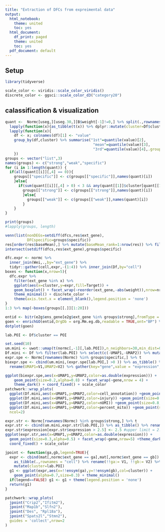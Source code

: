 ```yaml
---
title: "Extraction of DFCs from expreimental data"
output:
  html_notebook:
    theme: united
    toc: yes
  html_document:
    df_print: paged
    theme: united
    toc: yes
  pdf_document: default
---
```



## Setup

```r
library(tidyverse)

scale_color <- viridis::scale_color_viridis()
discrete_color <- ggsci::scale_color_d3("category20")
```


## calassification & visualization

```r
quant <-  Normc[useg,][useg.30,][B$weight[-1]!=0,] %>% split(.,rownames(Normc[useg,][useg.30,][B$weight[-1]!=0,])) %>% 
  lapply(function(x){as_tibble(t(x)) %>% dplyr::mutate(cluster=Df$cluster)}) %>% 
  lapply(function(x){
    df <- x; colnames(df)[1] <- "value"
    group_by(df,cluster) %>% summarise("1st"=quantile(value)[2],
                                        "mean"=quantile(value)[3],
                                        "3rd"=quantile(value)[4],.groups='drop')
    })
groups <- vector("list",3)
names(groups) <- c("strong","weak","specific")
for (i in 1:length(quant)) {
  if(all(quant[[i]][,4] == 0)){
    groups[["specific"]] <- c(groups[["specific"]],names(quant)[i])
    }else{
      if(sum(quant[[i]][,4] > 0) < 3 && any(quant[[1]]$cluster[quant[[1]][,4] > 0] == POI)){
        groups[["strong"]] <- c(groups[["strong"]],names(quant)[i])
        }else{
          groups[["weak"]] <- c(groups[["weak"]],names(quant)[i])
        } 
    }
}

print(groups)
#lapply(groups, length)
```


```r
venn(list(nonDEGs=setdiff(dfcs,res$ext_gene),
          DFCspecific=groups$specific))
res[order(res$baseMean),] %>% mutate(baseMean_rank=1:nrow(res)) %>% filter(ext_gene %in% groups$specific)
intersect(setdiff(dfcs,res$ext_gene),groups$specific)
```


```r
dfc.expr <- normc %>%
  inner_join(Wei,.,by="ext_gene") %>% 
  tidyr::gather(cell,expr,-(1:4)) %>% inner_join(Df,by="cell")
boxes <- function(x,nrow=5){
  dfc.expr %>%
    filter(ext_gene %in% x) %>%
    ggplot(aes(x=cluster,y=expr,fill=Target)) +
    geom_boxplot() + facet_wrap(~reorder(ext_gene,-abs(weight)),nrow=nrow) +
    theme_minimal() + discrete_color + 
    theme(axis.text.x = element_blank(),legend.position = 'none') 
}
1:3 %>% map(~boxes(groups[[.]][1:20]))
```


```r
entid <- bitr(e2g$ens_gene[e2g$ext_gene %in% groups$strong],fromType = "ENSEMBL",toType = "ENTREZID",org.Mm.eg.db) %>% .$ENTREZID
goen <- enrichGO(entid,OrgDb = org.Mm.eg.db,readable = TRUE,ont="BP") %>% clusterProfiler::simplify()
dotplot(goen)
```


```r
lab.POI <- Df$cluster == POI

set.seed(10)
um.mini <- uwot::umap(t(normc[,-1][,lab.POI]),n_neighbors=30,min_dist=0.5,pca=50,n_threads = 16)
Df.mini <- Df %>% filter(lab.POI) %>% select(c(-UMAP1,-UMAP2)) %>% mutate(UMAP1=um.mini[,1],UMAP2=um.mini[,2],)
expr.spe <- Normc[rownames(Normc) %in% groups$specific,] %>% t 
biexpr.spe <- cbind(um.mini,(expr.spe[lab.POI,] >0 )) %>% as_tibble() %>% 
  rename(UMAP1=V1,UMAP2=V2) %>% gather(key="gene",value = "expression",-(1:2))

ggplot(biexpr.spe,aes(x=UMAP1,y=UMAP2,color=as.double(expression))) +
    geom_point(size=0.2,alpha=0.8) + facet_wrap(~gene,nrow = 4) +
    theme_dark() + coord_fixed() + scale_color
patchwork::wrap_plots(
  ggplot(Df.mini,aes(x=UMAP1,y=UMAP2,color=cell_annotation)) +geom_point(size=0.8,alpha=0.8) + theme_minimal() + coord_fixed() + discrete_color,
  ggplot(Df.mini,aes(x=UMAP1,y=UMAP2,color=injury)) +geom_point(size=0.8,alpha=0.8) + theme_minimal() + coord_fixed() + discrete_color,
  ggplot(Df.mini,aes(x=UMAP1,y=UMAP2,color=nUMI)) +geom_point(size=0.8,alpha=0.8) + theme_minimal() + coord_fixed() + scale_color,
  ggplot(Df.mini,aes(x=UMAP1,y=UMAP2,color=percent_mito)) +geom_point(size=0.8,alpha=0.8) + theme_minimal() + coord_fixed() + scale_color,
  ncol=2)
```

```r
expr.str <- Normc[rownames(Normc) %in% groups$strong,] %>% t 
expr.str <- cbind(um.mini,expr.str[lab.POI,]) %>% as_tibble() %>% rename(UMAP1=V1,UMAP2=V2) %>% gather(key="gene",value = "expression",-(1:2))
expr.str$expression[expr.str$expression > 2.5] <- 2.5 #upper limit = 2.5
ggplot(expr.str,aes(x=UMAP1,y=UMAP2,color=as.double(expression))) +
  geom_point(size=0.3,alpha=0.5) + facet_wrap(~gene,nrow=5) +theme_dark() + 
  coord_fixed() + scale_color
```


```r
jpoint <- function(ga,gb,legend=TRUE){
  expr <- cbind(mat[,normc$ext_gene == ga],mat[,normc$ext_gene == gb]) %>% 
    as_tibble(.,rownames = "cell") %>% rename(!!ga:= V1, !!gb:= V2) %>%
    mutate(cluster=lab.POI)
  g1 <- ggplot(expr,aes(x=!!ensym(ga),y=!!ensym(gb),col=cluster)) + 
    geom_point(alpha=0.7,size=0.3) + theme_minimal()
  if(legend==FALSE) g1 <- g1 + theme(legend.position = 'none')
  return(g1)
}

patchwork::wrap_plots(
  jpoint("Crip2","Ifitm2"),
  jpoint("Map1b","Slfn2"),
  jpoint("Des", "Rpl18a"),
  jpoint("Spats2l","Stmn2"),
  guides = 'collect',nrow=2
)
```


